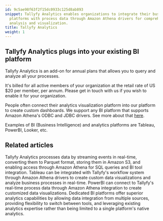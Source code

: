 ```yaml
---
id: 9c5ae98f63f2f15dc0933c125d8ab893
snippet: Tallyfy Analytics enables organizations to integrate their business intelligence
  platforms with process data through Amazon Athena drivers for comprehensive data
  analysis and visualization.
title: Tallyfy Analytics
weight: 1
---
```


## Tallyfy Analytics plugs into your existing BI platform

Tallyfy Analytics is an add-on for annual plans that allows you to query and analyze all your processes.

It's billed for all active members of your organization at the retail rate of US $20 per member, per annum. Please get in touch with us if you wish to enable it for your organization.

People often connect their analytics visualization platform into our platform to create custom dashboards. We support any BI platform that supports Amazon Athena's ODBC and JDBC drivers. See more about that [here](https://docs.aws.amazon.com/athena/latest/ug/athena-bi-tools-jdbc-odbc.html).

Examples of BI (Business Intelligence) and analytics platforms are Tableau, PowerBI, Looker, etc.



<PageTree />


## Related articles
<CardGrid>
<LinkTitleCard header="<b>Analytics > How Tallyfy Analytics works</b>" href="/products/pro/integrations/analytics/how-does-tallyfy-analytics-process-my-data/" > Tallyfy Analytics processes data by streaming events in real-time, converting them to Parquet format, storing them in Amazon S3, and enabling access through Amazon Athena for SQL queries and BI tool integration. </LinkTitleCard>
<LinkTitleCard header="<b>Analytics > Tableau</b>" href="/products/pro/integrations/analytics/tableau/" > Tableau can be integrated with Tallyfy's workflow system through Amazon Athena drivers to create custom data visualizations and analyze business processes in real-time. </LinkTitleCard>
<LinkTitleCard header="<b>Analytics > PowerBI</b>" href="/products/pro/integrations/analytics/powerbi/" > PowerBI can connect to Tallyfy's real-time process data through Amazon Athena integration to create customized data visualizations. </LinkTitleCard>
<LinkTitleCard header="<b>Analytics > Why use BI platforms vs. native analytics?</b>" href="/products/pro/integrations/analytics/why-use-a-dedicated-bi-platform-with-tallyfy/" > Dedicated BI platforms offer superior analytics capabilities by allowing data integration from multiple sources, providing flexibility to switch between tools, and leveraging existing analytics expertise rather than being limited to a single platform's native analytics. </LinkTitleCard>
</CardGrid>